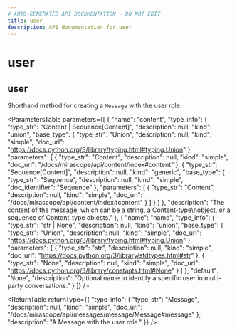 ```yaml
---
# AUTO-GENERATED API DOCUMENTATION - DO NOT EDIT
title: user
description: API documentation for user
---
```


# user

## <ApiType type="Function" path="messages/message/user" symbolName="user" /> user

Shorthand method for creating a `Message` with the user role.

<ParametersTable
  parameters={[
  {
    "name": "content",
    "type_info": {
      "type_str": "Content | Sequence[Content]",
      "description": null,
      "kind": "union",
      "base_type": {
        "type_str": "Union",
        "description": null,
        "kind": "simple",
        "doc_url": "https://docs.python.org/3/library/typing.html#typing.Union"
      },
      "parameters": [
        {
          "type_str": "Content",
          "description": null,
          "kind": "simple",
          "doc_url": "/docs/mirascope/api/content/index#content"
        },
        {
          "type_str": "Sequence[Content]",
          "description": null,
          "kind": "generic",
          "base_type": {
            "type_str": "Sequence",
            "description": null,
            "kind": "simple",
            "doc_identifier": "Sequence"
          },
          "parameters": [
            {
              "type_str": "Content",
              "description": null,
              "kind": "simple",
              "doc_url": "/docs/mirascope/api/content/index#content"
            }
          ]
        }
      ]
    },
    "description": "The content of the message, which can be a string, a Content-type\nobject, or a sequence of Content-type objects."
  },
  {
    "name": "name",
    "type_info": {
      "type_str": "str | None",
      "description": null,
      "kind": "union",
      "base_type": {
        "type_str": "Union",
        "description": null,
        "kind": "simple",
        "doc_url": "https://docs.python.org/3/library/typing.html#typing.Union"
      },
      "parameters": [
        {
          "type_str": "str",
          "description": null,
          "kind": "simple",
          "doc_url": "https://docs.python.org/3/library/stdtypes.html#str"
        },
        {
          "type_str": "None",
          "description": null,
          "kind": "simple",
          "doc_url": "https://docs.python.org/3/library/constants.html#None"
        }
      ]
    },
    "default": "None",
    "description": "Optional name to identify a specific user in multi-party conversations."
  }
]}
/>

<ReturnTable
  returnType={{
  "type_info": {
    "type_str": "Message",
    "description": null,
    "kind": "simple",
    "doc_url": "/docs/mirascope/api/messages/message/Message#message"
  },
  "description": "A Message with the user role."
}}
/>

